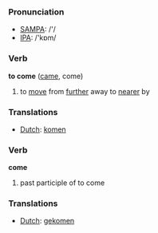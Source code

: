 === Pronunciation ===
*[[w:SAMPA|SAMPA]]: /'/
*[[w:IPA|IPA]]: /'kɒm/

=== Verb ===

'''to come''' ([[came]], come)

# to [[move]] from [[further]] away to [[nearer]] by

=== Translations ===
*[[Dutch]]: [[komen]]

=== Verb ===

'''come'''

# past participle of to come

=== Translations ===
*[[Dutch]]: [[gekomen]]